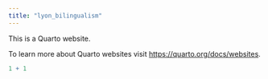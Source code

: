 ```yaml
---
title: "lyon_bilingualism"
---
```


This is a Quarto website.

To learn more about Quarto websites visit <https://quarto.org/docs/websites>.

```r
1 + 1
```
